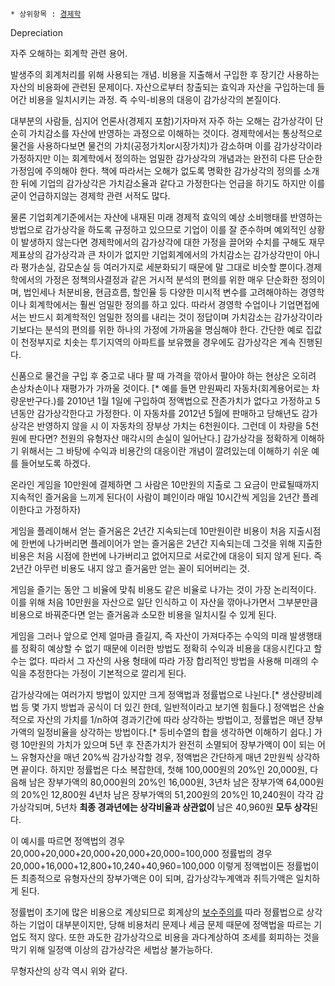  * 상위항목 : [[경제학]]
Depreciation

자주 오해하는 회계학 관련 용어. 

발생주의 회계처리를 위해 사용되는 개념. 비용을 지출해서 구입한 후 장기간 사용하는 자산의 비용화에 관련된 문제이다. 자산으로부터 창출되는 효익과 자산을 구입하는데 들어간 비용을 일치시키는 과정. 즉 수익-비용의 대응이 감가상각의 본질이다.

대부분의 사람들, 심지어 언론사(경제지 포함)기자마저 자주 하는 오해는 감가상각이 단순히 가치감소를 자산에 반영하는 과정으로 이해하는 것이다.
경제학에서는 통상적으로 물건을 사용하다보면 물건의 가치(공정가치or시장가치)가 감소하며 이를 감가상각이라 가정하지만 이는 회계학에서 정의하는 엄밀한 감가상각의 개념과는 완전히 다른 단순한 가정임에 주의해야 한다. 책에 따라서는 오해가 없도록 명확한 감가상각의 정의를 소개한 뒤에 기업의 감가상각은 가치감소율과 같다고 가정한다는 언급을 하기도 하지만 이를 굳이 언급하지않는 경제학 관련 서적도 많다.

물론 기업회계기준에서는 자산에 내재된 미래 경제적 효익의 예상 소비행태를 반영하는 방법으로 감가상각을 하도록 규정하고 있으므로 기업이 이를 잘 준수하며 예외적인 상황이 발생하지 않는다면 경제학에서의 감가상각에 대한 가정을 끌어와 수치를 구해도 재무제표상의 감가상각과 큰 차이가 없지만 기업회계에서의 가치감소는 감가상각만이 아니라 평가손실, 감모손실 등 여러가지로 세분화되기 때문에 말 그대로 비슷할 뿐이다.경제학에서의 가정은 정책의사결정과 같은 거시적 분석의 편의를 위한 매우 단순화한 정의이며, 법인세나 처분비용, 현금흐름, 할인율 등 다양한 미시적 변수를 고려해야하는 경영학이나 회계학에서는 훨씬 엄밀한 정의를 하고 있다. 따라서 경영학 수업이나 기업면접에서는 반드시 회계학적인 엄밀한 정의를 내리는 것이 정답이며 가치감소는 감가상각이라기보다는 분석의 편의를 위한 하나의 가정에 가까움을 명심해야 한다. 간단한 예로 집값이 천정부지로 치솟는 투기지역의 아파트를 보유했을 경우에도 감가상각은 계속 진행된다.

신품으로 물건을 구입 후 중고로 내다 팔 때 가격을 깎아서 팔아야 하는 현상은 오히려 손상차손이나 재평가가 가까울 것이다. 
[* 예를 들면 만원짜리 자동차(회계용어로는 차량운반구다.)를 2010년 1월 1일에 구입하여 정액법으로 잔존가치가 없다고 가정하고 5년동안 감가상각한다고 가정한다. 이 자동차를 2012년 5월에 판매하고 당해년도 감가상각은 반영하지 않을 시 이 자동차의 장부상 가치는 6천원이다. 그런데 이 차량을 5천원에 판다면? 천원의 유형자산 매각시의 손실이 일어난다.]
감가상각을 정확하게 이해하기 위해서는 그 바탕에 수익과 비용간의 대응이란 개념이 깔려있는데 이해하기 쉬운 예를 들어보도록 하겠다.

온라인 게임을 10만원에 결제하면 그 사람은 10만원의 지출로 그 요금이 만료될때까지 지속적인 즐거움을 느끼게 된다(이 사람이 폐인이라 매일 10시간씩 게임을 2년간 플레이한다고 가정하자)

게임을 플레이해서 얻는 즐거움은 2년간 지속되는데 10만원이란 비용이 처음 지출시점에 한번에 나가버리면 플레이어가 얻는 즐거움은 2년간 지속되는데 그것을 위해 지출한 비용은 처음 시점에 한번에 나가버리고 없어지므로 서로간에 대응이 되지 않게 된다. 즉 2년간 아무런 비용도 내지 않고 즐거움만 얻는 꼴이 되어버리는 것.

게임을 즐기는 동안 그 비율에 맞춰 비용도 같은 비율로 나가는 것이 가장 논리적이다. 이를 위해 처음 10만원을 자산으로 일단 인식하고 이 자산을 깎아나가면서 그부분만큼 비용으로 바꿔준다면 얻는 즐거움과 소모한 비용을 일치시킬 수 있게 된다.

게임을 그러나 앞으로 언제 얼마큼 즐길지, 즉 자산이 가져다주는 수익의 미래 발생행태를 정확히 예상할 수 없기 때문에 이러한 방법도 정확히 수익과 비용을 대응시킨다고 할 수는 없다. 따라서 그 자산의 사용 형태에 따라 가장 합리적인 방법을 사용해 미래의 수익을 추정한다는 가정이 기본적으로 깔리게 된다.

감가상각에는 여러가지 방법이 있지만 크게 정액법과 정률법으로 나뉜다.[* 생산량비례법 등 몇 가지 방법과 공식이 더 있긴 한데, 일반적이라고 보기엔 힘들다.]
정액법은 산술적으로 자산의 가치를 1/n하여 경과기간에 따라 상각하는 방법이고, 정률법은 매년 장부가액의 일정비율을 상각하는 방법이다.[* 등비수열의 합을 생각하면 이해하기 쉽다.] 가령 10만원의 가치가 있으며 5년 후 잔존가치가 완전히 소멸되어 장부가액이 0이 되는 어느 유형자산을 매년 20%씩 감가상각할 경우, 정액법은 간단하게 매년 2만원씩 상각하면 끝이다.
하지만 정률법은 다소 복잡한데,
첫해 100,000원의 20%인 20,000원,
다음해 남은 장부가액의 80,000원의 20%인 16,000원,
3년차 남은 장부가액 64,000원의 20%인 12,800원
4년차 남은 장부가액의 51,200원의 20%인 10,240원이 각각 감가상각되며,
5년차 '''최종 경과년에는 상각비율과 상관없이''' 남은 40,960원 '''모두 상각'''된다.

이 예시를 따르면
정액법의 경우 20,000+20,000+20,000+20,000+20,000=100,000
정률법의 경우 20,000+16,000+12,800+10,240+40,960=100,000
이렇게 정액법이든 정률법이든 최종적으로 유형자산의 장부가액은 0이 되며, 감가상각누계액과 취득가액은 일치하게 된다.

정률법이 초기에 많은 비용으로 계상되므로 회계상의 [[보수주의]]를 따라 정률법으로 상각하는 기업이 대부분이지만, 당해 비용처리 문제나 세금 문제 때문에 정액법을 따르는 기업도 적지 않다. 또한 과도한 감가상각으로 비용을 과다계상하여 조세를 회피하는 것을 막기 위해 일정액 이상의 감가상각은 세법상 불가능하다.

무형자산의 상각 역시 위와 같다.
